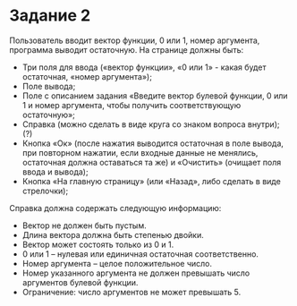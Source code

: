 # Задание 2

Пользователь вводит вектор функции, 0 или 1, номер аргумента, программа выводит остаточную.
На странице должны быть:

-	Три поля для ввода («вектор функции», «0 или 1» - какая будет остаточная, «номер аргумента»);
-	Поле вывода;
-	Поле с описанием задания «Введите вектор булевой функции, 0 или 1 и номер аргумента, чтобы получить соответствующую остаточную»;
-	Справка (можно сделать в виде круга со знаком вопроса внутри); (?)
-	Кнопка «Ок» (после нажатия выводится остаточная в поле вывода, при повторном нажатии, если входные данные не менялись, остаточная должна оставаться та же) и «Очистить» (очищает поля ввода и вывода);
-	Кнопка «На главную страницу» (или «Назад», либо сделать в виде стрелочки);

Справка должна содержать следующую информацию:

-	Вектор не должен быть пустым.
-	Длина вектора должна быть степенью двойки.
-	Вектор может состоять только из 0 и 1.
-	0 или 1 – нулевая или единичная остаточная соответственно.
-	Номер аргумента – целое положительное число.
-	Номер указанного аргумента не должен превышать число аргументов булевой функции.
-	Ограничение: число аргументов не может превышать 5.
